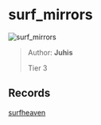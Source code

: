 
# surf_mirrors

![surf_mirrors](https://raw.githubusercontent.com/Sayt123/SurfMapPics/Maps-and-bonuses/csgo/surf_mirrors.jpg)

> Author: **Juhis**
>
> Tier 3

## Records

[surfheaven](https://surfheaven.eu/map/surf_mirrors)
